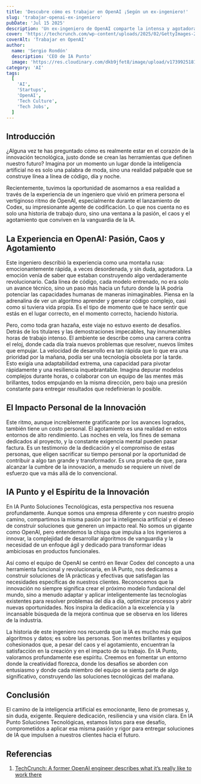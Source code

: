```yaml
---
title: 'Descubre cómo es trabajar en OpenAI ¡Según un ex-ingeniero!'
slug: 'trabajar-openai-ex-ingeniero'
pubDate: 'Jul 15 2025'
description: 'Un ex-ingeniero de OpenAI comparte la intensa y agotadora, pero gratificante, experiencia de trabajar en la vanguardia de la IA, destacando la pasión y el ritmo vertiginoso durante el lanzamiento de Codex.'
cover: 'https://techcrunch.com/wp-content/uploads/2025/02/GettyImages-2197181367.jpg'
coverAlt: 'Trabajar en OpenAI'
author:
  name: 'Sergio Rondón'
  description: 'CEO de IA Punto'
  image: 'https://res.cloudinary.com/dkb9jfet8/image/upload/v1739925181/sergio_gdcaeh.png'
category: 'AI'
tags:
  [
    'AI',
    'Startups',
    'OpenAI',
    'Tech Culture',
    'Tech Jobs',
  ]
---
```


<h2 id="introduccion">Introducción</h2>

¿Alguna vez te has preguntado cómo es realmente estar en el corazón de la innovación tecnológica, justo donde se crean las herramientas que definen nuestro futuro? Imagina por un momento un lugar donde la inteligencia artificial no es solo una palabra de moda, sino una realidad palpable que se construye línea a línea de código, día y noche.

Recientemente, tuvimos la oportunidad de asomarnos a esa realidad a través de la experiencia de un ingeniero que vivió en primera persona el vertiginoso ritmo de OpenAI, especialmente durante el lanzamiento de Codex, su impresionante agente de codificación. Lo que nos cuenta no es solo una historia de trabajo duro, sino una ventana a la pasión, el caos y el agotamiento que conviven en la vanguardia de la IA.

<h2 id="la-experiencia-en-openai-pasion-caos-y-agotamiento">La Experiencia en OpenAI: Pasión, Caos y Agotamiento</h2>

Este ingeniero describió la experiencia como una montaña rusa: emocionantemente rápida, a veces desordenada, y sin duda, agotadora. La emoción venía de saber que estaban construyendo algo verdaderamente revolucionario. Cada línea de código, cada modelo entrenado, no era solo un avance técnico, sino un paso más hacia un futuro donde la IA podría potenciar las capacidades humanas de maneras inimaginables. Piensa en la adrenalina de ver un algoritmo aprender y generar código complejo, casi como si tuviera vida propia. Es el tipo de momento que te hace sentir que estás en el lugar correcto, en el momento correcto, haciendo historia.

Pero, como toda gran hazaña, este viaje no estuvo exento de desafíos. Detrás de los titulares y las demostraciones impecables, hay innumerables horas de trabajo intenso. El ambiente se describe como una carrera contra el reloj, donde cada día traía nuevos problemas que resolver, nuevos límites que empujar. La velocidad de desarrollo era tan rápida que lo que era una prioridad por la mañana, podía ser una tecnología obsoleta por la tarde. Esto exigía una adaptabilidad extrema, una capacidad para pivotar rápidamente y una resiliencia inquebrantable. Imagina depurar modelos complejos durante horas, o colaborar con un equipo de las mentes más brillantes, todos empujando en la misma dirección, pero bajo una presión constante para entregar resultados que redefinieran lo posible.

<h2 id="el-impacto-personal-de-la-innovacion">El Impacto Personal de la Innovación</h2>

Este ritmo, aunque increíblemente gratificante por los avances logrados, también tiene un costo personal. El agotamiento es una realidad en estos entornos de alto rendimiento. Las noches en vela, los fines de semana dedicados al proyecto, y la constante exigencia mental pueden pasar factura. Es un testimonio de la dedicación y el compromiso de estas personas, que eligen sacrificar su tiempo personal por la oportunidad de contribuir a algo tan grande y transformador. Es una prueba de que, para alcanzar la cumbre de la innovación, a menudo se requiere un nivel de esfuerzo que va más allá de lo convencional.

<h2 id="ia-punto-y-el-espiritu-de-la-innovacion">IA Punto y el Espíritu de la Innovación</h2>

En IA Punto Soluciones Tecnológicas, esta perspectiva nos resuena profundamente. Aunque somos una empresa diferente y con nuestro propio camino, compartimos la misma pasión por la inteligencia artificial y el deseo de construir soluciones que generen un impacto real. No somos un gigante como OpenAI, pero entendemos la chispa que impulsa a los ingenieros a innovar, la complejidad de desarrollar algoritmos de vanguardia y la necesidad de un enfoque ágil y dedicado para transformar ideas ambiciosas en productos funcionales.

Así como el equipo de OpenAI se centró en llevar Codex del concepto a una herramienta funcional y revolucionaria, en IA Punto, nos dedicamos a construir soluciones de IA prácticas y efectivas que satisfagan las necesidades específicas de nuestros clientes. Reconocemos que la innovación no siempre significa crear el próximo modelo fundacional del mundo, sino a menudo adaptar y aplicar inteligentemente las tecnologías existentes para resolver problemas del día a día, optimizar procesos y abrir nuevas oportunidades. Nos inspira la dedicación a la excelencia y la incansable búsqueda de la mejora continua que se observa en los líderes de la industria.

La historia de este ingeniero nos recuerda que la IA es mucho más que algoritmos y datos; es sobre las personas. Son mentes brillantes y equipos cohesionados que, a pesar del caos y el agotamiento, encuentran la satisfacción en la creación y en el impacto de su trabajo. En IA Punto, valoramos profundamente ese espíritu. Creemos en fomentar un entorno donde la creatividad florezca, donde los desafíos se aborden con entusiasmo y donde cada miembro del equipo se sienta parte de algo significativo, construyendo las soluciones tecnológicas del mañana.

<h2 id="conclusion">Conclusión</h2>

El camino de la inteligencia artificial es emocionante, lleno de promesas y, sin duda, exigente. Requiere dedicación, resiliencia y una visión clara. En IA Punto Soluciones Tecnológicas, estamos listos para ese desafío, comprometidos a aplicar esa misma pasión y rigor para entregar soluciones de IA que impulsen a nuestros clientes hacia el futuro.

<h2 id="referencias">Referencias</h2>

1. <a href="https://techcrunch.com/2025/07/15/a-former-openai-engineer-describes-what-its-really-like-to-work-there/" target="_blank" rel="noopener noreferrer">TechCrunch: A former OpenAI engineer describes what it’s really like to work there</a>
